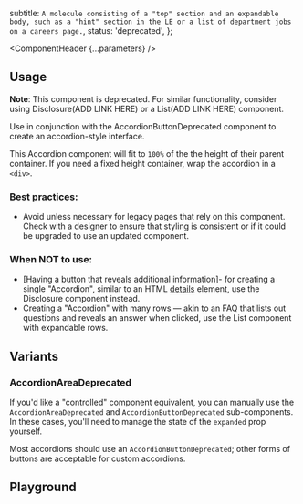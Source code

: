 


  subtitle: `A molecule consisting of a "top" section and an expandable body,
such as a "hint" section in the LE or a list of department jobs on a careers page.`,
  status: 'deprecated',
};

<Meta of={AccordionDeprecatedStories} />

<ComponentHeader {...parameters} />

## Usage
**Note**: This component is deprecated. For similar functionality, consider using Disclosure(ADD LINK HERE) or a List(ADD LINK HERE) component.

Use in conjunction with the AccordionButtonDeprecated component to create an accordion-style interface.

This Accordion component will fit to `100%` of the the height of their parent container. If you need a fixed height container, wrap the accordion in a `<div>`.

### Best practices:
- Avoid unless necessary for legacy pages that rely on this component. Check with a designer to ensure that styling is consistent or if it could be upgraded to use an updated component.

### When NOT to use:
- [Having a button that reveals additional information]- for creating a single "Accordion", similar to an HTML [details](https://developer.mozilla.org/en-US/docs/Web/HTML/Element/details) element, use the Disclosure component instead.
- Creating a "Accordion" with many rows — akin to an FAQ that lists out questions and reveals an answer when clicked, use the List component with expandable rows.

## Variants

### AccordionAreaDeprecated

If you'd like a "controlled" component equivalent, you can manually use the `AccordionAreaDeprecated` and `AccordionButtonDeprecated` sub-components. In these cases, you'll need to manage the state of the `expanded` prop yourself.

Most accordions should use an `AccordionButtonDeprecated`; other forms of buttons are acceptable for custom accordions.


<Canvas of={AccordionDeprecatedStories.AccordionAreaDeprecatedExample} />


## Playground

<Canvas sourceState="shown">
  <Story of={AccordionDeprecatedStories.Default} />
</Canvas>

<Controls />
